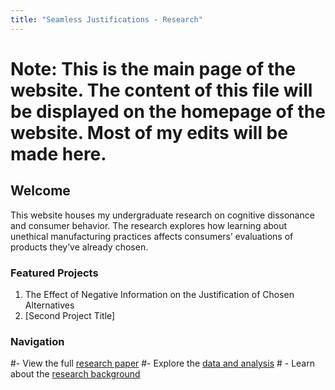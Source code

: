 ```yaml
---
title: "Seamless Justifications - Research"
---
```

# Note: This is the main page of the website. The content of this file will be displayed on the homepage of the website. Most of my edits will be made here.



## Welcome

This website houses my undergraduate research on cognitive dissonance and consumer behavior. The research explores how learning about unethical manufacturing practices affects consumers' evaluations of products they've already chosen.

### Featured Projects
1. The Effect of Negative Information on the Justification of Chosen Alternatives
2. [Second Project Title]

### Navigation
#- View the full [research paper](paper.qmd)
#- Explore the [data and analysis](data.qmd)
# - Learn about the [research background](background.qmd)

